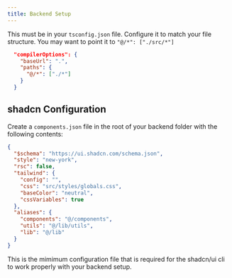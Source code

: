 ```yaml
---
title: Backend Setup
---
```


This must be in your `tsconfig.json` file. Configure it to match your file structure. You may want to point it to `"@/*": ["./src/*"]`

```json
  "compilerOptions": {
    "baseUrl": ".",
    "paths": {
      "@/*": ["./*"]
    }
  }
```

## shadcn Configuration

Create a `components.json` file in the root of your backend folder with the following contents:

```json
{
  "$schema": "https://ui.shadcn.com/schema.json",
  "style": "new-york",
  "rsc": false,
  "tailwind": {
    "config": "",
    "css": "src/styles/globals.css",
    "baseColor": "neutral",
    "cssVariables": true
  },
  "aliases": {
    "components": "@/components",
    "utils": "@/lib/utils",
    "lib": "@/lib"
  }
}
```

This is the mimimum configuration file that is required for the shadcn/ui cli to work properly with your backend setup.
